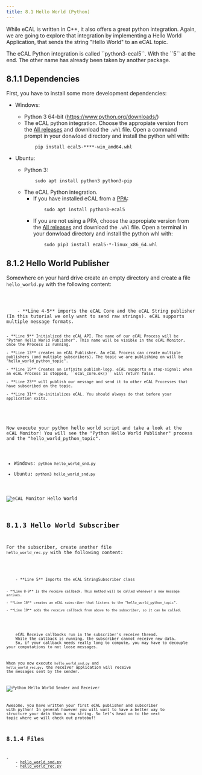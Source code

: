 ```yaml
---
title: 8.1 Hello World (Python)
---
```




While eCAL is written in C++, it also offers a great python integration.
Again, we are going to explore that integration by implementing a Hello World Application, that sends the string "Hello World" to an eCAL topic.

<Aside type="caution" title="Important">
   The eCAL Python integration is called ``python3-ecal5``.
   With the ``5`` at the end.
   The other name has already been taken by another package.
</Aside>   

## 8.1.1 Dependencies

First, you have to install some more development dependencies:

- Windows:
    - Python 3 64-bit (https://www.python.org/downloads/)
    - The eCAL python integration. Choose the appropiate version from the [All releases](TODO-LINK) and download the `.whl` file. Open a command prompt in your donwload directory and install the python whl with:
        ```shell
            pip install ecal5-****-win_amd64.whl
        ```

- Ubuntu:
    - Python 3: 
        ```shell
            sudo apt install python3 python3-pip
        ```
    - The eCAL Python integration.
        - If you have installed eCAL from a [PPA](/getting_started/2_installing_ecal/#221-automatically-install-ecal-from-a-ppa):
            ```shell
                sudo apt install python3-ecal5
            ```
        - If you are not using a PPA, choose the appropiate version from the [All releases](TODO-LINK) and download the `.whl` file. Open a terminal in your donwload directory and install the python whl with:
            ```shell
                sudo pip3 install ecal5-*-linux_x86_64.whl
            ```


## 8.1.2 Hello World Publisher

Somewhere on your hard drive create an empty directory and create a file `hello_world.py` with the following content:

<Code code={sndHelloWorldPY} lang="python" title="hello_world.py"/>

<Aside title="What is happening here?">
    - **Line 4-5** imports the eCAL Core and the eCAL String publisher (In this tutorial we only want to send raw strings). eCAL supports multiple message formats.
  
    - **Line 9** Initialized the eCAL API. The name of our eCAL Process will be "Python Hello World Publisher". This name will be visible in the eCAL Monitor, once the Process is running.
  
    - **Line 13** creates an eCAL Publisher. An eCAL Process can create multiple publishers (and multiple subscribers). The topic we are publishing on will be "hello_world_python_topic".
  
    - **line 19** Creates an infinite publish-loop. eCAL supports a stop-signal; when an eCAL Process is stopped, ``ecal_core.ok()`` will return false.
     
    - **Line 23** will publish our message and send it to other eCAL Processes that have subscribed on the topic.
  
    - **Line 31** de-initializes eCAL. You should always do that before your application exits.
</Aside>

Now execute your python hello world script and take a look at the eCAL Monitor!
You will see the "Python Hello World Publisher" process and the "hello_world_python_topic".

- Windows: ``python hello_world_snd.py``
- Ubuntu: ``python3 hello_world_snd.py``

![eCAL Monitor Hello World](../../../../assets/python_hello_world_snd_monitor.png)

## 8.1.3 Hello World Subscriber

For the subscriber, create another file `hello_world_rec.py` with the following content:

<Code code={sndHelloWorldPY} lang="python" title="hello_world_rec.py"/>

<Aside title="What is happening here?">
    - **Line 5** Imports the eCAL StringSubscriber class

    - **Line 8-9** Is the receive callback. This method will be called whenever a new message arrives.
     
    - **Line 16** creates an eCAL subscriber that listens to the "hello_world_python_topic".

    - **Line 19** adds the receive callback from above to the subscriber, so it can be called.
</Aside>

<Aside type="caution" title="Important">
    eCAL Receive callbacks run in the subscriber's receive thread.
    While the callback is running, the subscriber cannot receive new data.
    So, if your callback needs really long to compute, you may have to decouple your computations to not loose messages.
</Aside>

When you now execute ``hello_world_snd.py`` and ``hello_world_rec.py``, the receiver application will receive the messages sent by the sender.

![Python Hello World Sender and Receiver](../../../../assets/python_hello_world_snd_rec.png)

Awesome, you have written your first eCAL publisher and subscriber with python!
In general however you will want to have a better way to structure your data than a raw string.
So let's head on to the next topic where we will check out protobuf!

## 8.1.4 Files
<FileTree>
- ‎
    - <a href="/src/assets/files/hello_world_python/hello_world_snd.py" download>hello_world_snd.py</a>
    - <a href="/src/assets/files/hello_world_python/hello_world_rec.py" download>hello_world_rec.py</a>
</FileTree>
